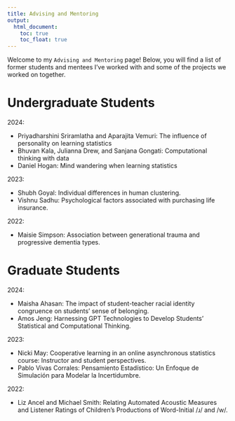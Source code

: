 ```yaml
---
title: Advising and Mentoring
output: 
  html_document:
    toc: true
    toc_float: true
---
```


Welcome to my `Advising and Mentoring` page! Below, you will find a list of former students and mentees I've worked with and some of the projects we worked on together.

# Undergraduate Students

2024: 

- Priyadharshini Sriramlatha and Aparajita Vemuri: The influence of personality on learning statistics
- Bhuvan Kala, Julianna Drew, and Sanjana Gongati: Computational thinking with data
- Daniel Hogan: Mind wandering when learning statistics

2023: 

- Shubh Goyal: Individual differences in human clustering.
- Vishnu Sadhu: Psychological factors associated with purchasing life insurance.


2022: 

- Maisie Simpson: Association between generational trauma and progressive dementia types.

# Graduate Students

2024: 

- Maisha Ahasan: The impact of student-teacher racial identity congruence on students' sense of belonging.
- Amos Jeng: Harnessing GPT Technologies to Develop Students' Statistical and Computational Thinking.


2023: 

- Nicki May: Cooperative learning in an online asynchronous statistics course: Instructor and student perspectives.
- Pablo Vivas Corrales: Pensamiento Estadístico: Un Enfoque de Simulación para Modelar la Incertidumbre.


2022: 

- Liz Ancel and Michael Smith: Relating Automated Acoustic Measures and Listener Ratings of Children’s Productions of Word-Initial /ɹ/ and /w/. 